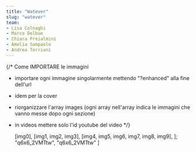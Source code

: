 ```yaml
---
title: "Watever"
slug: "watever"
team:
- Lisa Colnaghi
- Marco Delbue
- Chiara Preialmini
- Amelia Sampaolo
- Andrea Torriani
---
```


{/* Come IMPORTARE le immagini

- importare ogni immagine singolarmente mettendo "?enhanced" alla fine dell'url
- idem per la cover
- riorganizzare l'array images (ogni array nell'array indica le immagini che vanno messe dopo ogni sezione)
- in videos mettere solo l'id youtube del video 
*/}



  [img0],
  [img1, img2, img3],
  [img4, img5, img6, img7, img8, img9],
];
  "q6x6_2VMTtw",
  "q6x6_2VMTtw"
]

